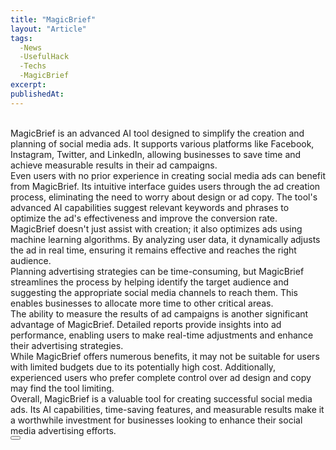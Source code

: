 ```yaml
---
title: "MagicBrief"
layout: "Article"
tags:
  -News
  -UsefulHack
  -Techs
  -MagicBrief
excerpt:
publishedAt:
---
```

<br/>
MagicBrief is an advanced AI tool designed to simplify the creation and planning of social media ads. It supports various platforms like Facebook, Instagram, Twitter, and LinkedIn, allowing businesses to save time and achieve measurable results in their ad campaigns.
<br/>
Even users with no prior experience in creating social media ads can benefit from MagicBrief. Its intuitive interface guides users through the ad creation process, eliminating the need to worry about design or ad copy. The tool's advanced AI capabilities suggest relevant keywords and phrases to optimize the ad's effectiveness and improve the conversion rate.
<br/>
MagicBrief doesn't just assist with creation; it also optimizes ads using machine learning algorithms. By analyzing user data, it dynamically adjusts the ad in real time, ensuring it remains effective and reaches the right audience.
<br/>
Planning advertising strategies can be time-consuming, but MagicBrief streamlines the process by helping identify the target audience and suggesting the appropriate social media channels to reach them. This enables businesses to allocate more time to other critical areas.
<br/>
The ability to measure the results of ad campaigns is another significant advantage of MagicBrief. Detailed reports provide insights into ad performance, enabling users to make real-time adjustments and enhance their advertising strategies.
<br/>
While MagicBrief offers numerous benefits, it may not be suitable for users with limited budgets due to its potentially high cost. Additionally, experienced users who prefer complete control over ad design and copy may find the tool limiting.
<br/>
Overall, MagicBrief is a valuable tool for creating successful social media ads. Its AI capabilities, time-saving features, and measurable results make it a worthwhile investment for businesses looking to enhance their social media advertising efforts.
<br/>
<Button
  address="https://magicbrief.com/"
  text="Link to MagicBrief"
/>
